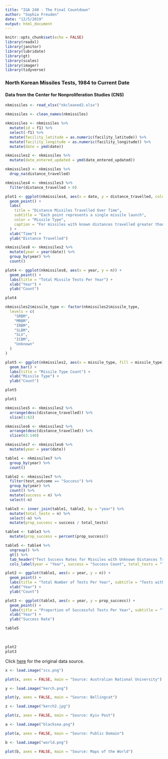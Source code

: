 ```yaml
---
title: "IGA 240 - The Final Countdown"
author: "Sophia Freuden"
date: "12/5/2019"
output: html_document
---
```


```r
knitr::opts_chunk$set(echo = FALSE)
library(readxl)
library(janitor)
library(lubridate)
library(gt)
library(scales)
library(imager)
library(tidyverse)
```

### North Korean Missiles Tests, 1984 to Current Date

#### Data from the Center for Nonproliferation Studies (CNS)

```r
nkmissiles <- read_xlsx("nkcleaned2.xlsx")

nkmissiles <- clean_names(nkmissiles)

nkmissiles <- nkmissiles %>%
  mutate(id = f1) %>%
  select(-f1) %>%
  mutate(facility_latitude = as.numeric(facility_latitude)) %>%
  mutate(facility_longitude = as.numeric(facility_longitude)) %>%
  mutate(date = ymd(date))

nkmissiles2 <- nkmissiles %>%
  mutate(date_entered_updated = ymd(date_entered_updated))
```

```r
nkmissiles3 <- nkmissiles %>%
  drop_na(distance_travelled)
```

```r
nkmissiles4 <- nkmissiles3 %>%
  filter(distance_travelled > 0)
```

```r
plot1 <- ggplot(nkmissiles4, aes(x = date, y = distance_travelled, color = missile_type)) +
  geom_point() +
  labs(
    title = "Distance Missiles Travelled Over Time",
    subtitle = "Each point represents a single missile launch",
    color = "Missile Type",
    caption = "For missiles with known distances travelled greater than 0"
  ) +
  xlab("Time") +
  ylab("Distance Travelled")
```

```r
nkmissiles8 <- nkmissiles2 %>%
  mutate(year = year(date)) %>%
  group_by(year) %>%
  count()

plot4 <- ggplot(nkmissiles8, aes(x = year, y = n)) +
  geom_point() +
  labs(title = "Total Missile Tests Per Year") +
  xlab("Year") +
  ylab("Count")

plot4
```

```r
nkmissiles2$missile_type <- factor(nkmissiles2$missile_type,
  levels = c(
    "SRBM",
    "MRBM",
    "IRBM",
    "SLBM",
    "SLV",
    "ICBM",
    "Unknown"
  )
)
```


```r
plot5 <- ggplot(nkmissiles2, aes(x = missile_type, fill = missile_type)) +
  geom_bar() +
  labs(title = "Missile Type Count") +
  xlab("Missile Type") +
  ylab("Count")

plot5
```


```r
plot1
```


```r
nkmissiles5 <- nkmissiles2 %>%
  arrange(desc(distance_travelled)) %>%
  slice(1:62)
```

```r
nkmissiles6 <- nkmissiles2 %>%
  arrange(desc(distance_travelled)) %>%
  slice(63:140)
```

```r
nkmissiles7 <- nkmissiles6 %>%
  mutate(year = year(date))

table1 <- nkmissiles7 %>%
  group_by(year) %>%
  count()

table2 <- nkmissiles7 %>%
  filter(test_outcome == "Success") %>%
  group_by(year) %>%
  count() %>%
  mutate(success = n) %>%
  select(-n)

table3 <- inner_join(table1, table2, by = "year") %>%
  mutate(total_tests = n) %>%
  select(-n) %>%
  mutate(prop_success = success / total_tests)

table4 <- table3 %>%
  mutate(prop_success = percent(prop_success))

table5 <- table4 %>%
  ungroup() %>%
  gt() %>%
  tab_header("Test Success Rates for Missiles with Unknown Distances Travelled") %>%
  cols_label(year = "Year", success = "Success Count", total_tests = "Total Count", prop_success = "Percent Successful")
```

```r
plot2 <- ggplot(table1, aes(x = year, y = n)) +
  geom_point() +
  labs(title = "Total Number of Tests Per Year", subtitle = "Tests with unknown distances travelled only") +
  xlab("Year") +
  ylab("Count")
```

```r
plot3 <- ggplot(table3, aes(x = year, y = prop_success)) +
  geom_point() +
  labs(title = "Proportion of Successful Tests Per Year", subtitle = "Tests with unknown distances travelled only") +
  xlab("Year") +
  ylab("Success Rate")
```

```r
table5
```
<br>
```r
plot2
plot3
```

Click <a href = "https://www.nti.org/analysis/articles/cns-north-korea-missile-test-database/">here</a> for the original data source.

```r
x <- load.image("scs.png")

plot(x, axes = FALSE, main = "Source: Australian National University")
```

```r
y <- load.image("kerch.png")

plot(y, axes = FALSE, main = "Source: Bellingcat")
```

```r
z <- load.image("kerch2.jpg")

plot(z, axes = FALSE, main = "Source: Kyiv Post")
```

```r
a <- load.image("blacksea.png")

plot(a, axes = FALSE, main = "Source: Public Domain")
```

```r
b <- load.image("world.png")

plot(b, axes = FALSE, main = "Source: Maps of the World")
```

